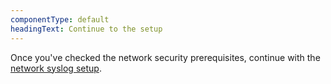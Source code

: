 ```yaml
---
componentType: default
headingText: Continue to the setup
---
```


Once you've checked the network security prerequisites, continue with the [network syslog setup](/docs/network-performance-monitoring/setup-performance-monitoring/network-syslog-monitoring).
